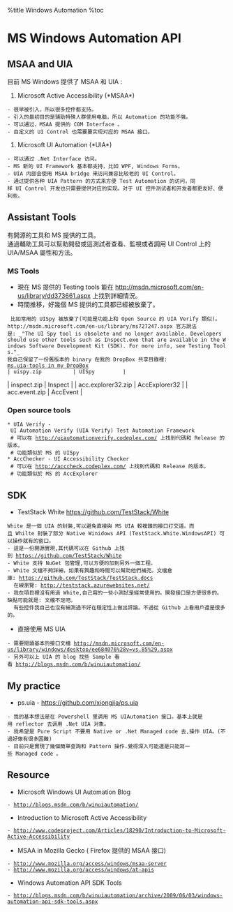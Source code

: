 %title Windows Automation
%toc

= MS Windows Automation API =
== MSAA and UIA ==
目前 MS Windows 提供了 MSAA 和 UIA :
# Microsoft Active Accessibility (*MSAA*)
 - 很早被引入，所以很多控件都支持。
 - 引入的最初目的是辅助特殊人群使用电脑，所以 Automation 的功能不强。
 - 可以通过，MSAA 提供的 COM Interface 。
 - 自定义的 UI Control 也需要要实现对应的 MSAA 接口。
# Microsoft UI Automation (*UIA*)
 - 可以通过 .Net Interface 访问。
 - MS 新的 UI Framework 基本都支持，比如 WPF, Windows Forms。
 - UIA 内部会使用 MSAA bridge 来访问兼容比较老的 UI Control。
 - 通过提供各种 UIA Pattern 的方式来方便 Test Automation 的访问，同样 UI Control 开发也只需要提供对应的实现。对于 UI 控件测试者和开发者都更友好、便利些。

==  Assistant Tools ==
有開源的工具和 MS 提供的工具。<br>
通過輔助工具可以幫助開發或這測試者查看、監視或者調用 UI Control 上的 UIA/MSAA 屬性和方法。

=== MS Tools ===
* 現在 MS 提供的 Testing tools 能在 http://msdn.microsoft.com/en-us/library/dd373661.aspx 上找到詳細情況。
* 時間推移，好幾個 MS 提供的工具都已經被放棄了。<br>
  比如常用的 UISpy 被放棄了(可能是功能上和 Open Source 的 UIA Verify 類似)。http://msdn.microsoft.com/en-us/library/ms727247.aspx 官方說法是: _"The UI Spy tool is obsolete and no longer available. Developers should use other tools such as Inspect.exe that are available in the Windows Software Development Kit (SDK). For more info, see Testing Tools."_
 我自己保留了一份舊版本的 binary 在我的 DropBox 共享目錄裡:  
 [[https://www.dropbox.com/sh/8tpu53m88cskvmp/AAC99Yy-pb1mlsP5AF9RwTila/dev-tools/ms.uia|ms.uia-tools in my DropBox]] <br>
| uispy.zip          | UISpy         |
| inspect.zip        | Inspect       |
| acc.explorer32.zip | AccExplorer32 |
| acc.event.zip      | AccEvent      |

=== Open source tools ===
 * UIA Verify - UI Automation Verify (UIA Verify) Test Automation Framework 
  # 可以在 http://uiautomationverify.codeplex.com/ 上找到代碼和 Release 的版本。
  # 功能類似於 MS 的 UISpy
 * AccChecker - UI Accessibility Checker
  # 可以在 http://acccheck.codeplex.com/ 上找到代碼和 Release 的版本。
  # 功能類似於 MS 的 AccExplorer

== SDK ==
* TestStack White https://github.com/TestStack/White <br>
 White 是一個 UIA 的封裝,可以避免直接與 MS UIA 較複雜的接口打交道。而且 Whilte 封裝了部分 Native Winidows API (TestStack.White.WindowsAPI) 可以操作就有的窗口。
 - 這是一份開源實現,其代碼可以在 Github 上找到 https://github.com/TestStack/White
 - White 支持 NuGet 包管理,可以方便的加到另外一個工程。
 - White 文檔不夠詳細，如果有興趣和時間可以幫助他們補充。文檔倉庫: https://github.com/TestStack/TestStack.docs
   在線瀏覽: http://teststack.azurewebsites.net/
 - 我在項目裡沒有用過 White,自己寫的一些小測試是經常使用的。開發接口是方便很多的。缺點可能就是: 文檔不足吧。
   有些控件我自己也沒有細測過不好在穩定性上做出評論。不過從 Github 上看用戶還是很多的。
* 直接使用 MS UIA 
 - 需要閱讀基本的接口文檔 http://msdn.microsoft.com/en-us/library/windows/desktop/ee684076%28v=vs.85%29.aspx
 - 另外可以上 UIA 的 blog 找些 Sample 看看 http://blogs.msdn.com/b/winuiautomation/

== My practice ==
* ps.uia - https://github.com/xiongjia/ps.uia <br>
 - 我的基本想法是在 Powershell 里调用 MS UIAutomation 接口。基本上就是用 reflector 去调用 .Net UIA 对象。
 - 我希望是 Pure Script 不要用 Native or .Net Managed code 去,操作 UIA。(不過好像有很多困難)
 - 目前只是實現了幾個簡單查詢和 Pattern 操作.覺得深入可能還是只能寫一些 Managed code 。

== Resource ==
* Microsoft Windows UI Automation Blog
 - http://blogs.msdn.com/b/winuiautomation/
* Introduction to Microsoft Active Accessibility
 - http://www.codeproject.com/Articles/18290/Introduction-to-Microsoft-Active-Accessibility
* MSAA in Mozilla  Gecko  ( Firefox 提供的 MSAA 接口)
 - http://www.mozilla.org/access/windows/msaa-server 
 - http://www.mozilla.org/access/windows/at-apis 
* Windows Automation API SDK Tools 
 - http://blogs.msdn.com/b/winuiautomation/archive/2009/06/03/windows-automation-api-sdk-tools.aspx
 
